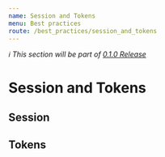 ```yaml
---
name: Session and Tokens
menu: Best practices
route: /best_practices/session_and_tokens
---
```


_ℹ️ This section will be part of [0.1.0 Release](https://github.com/guidesmiths/cybersecurity-handbook/issues/41)_

# Session and Tokens

## Session

## Tokens